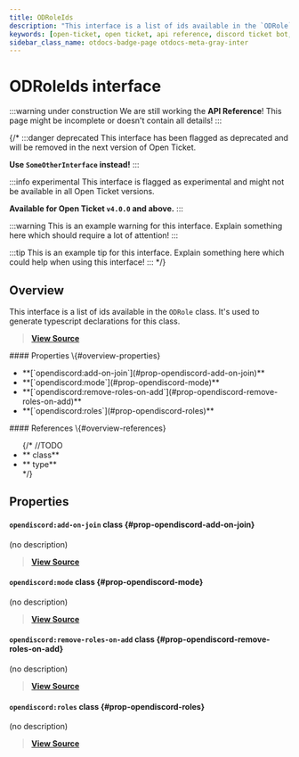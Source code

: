 ```yaml
---
title: ODRoleIds
description: "This interface is a list of ids available in the `ODRole` class. It's used to generate typescript declarations for this class."
keywords: [open-ticket, open ticket, api reference, discord ticket bot, interface]
sidebar_class_name: otdocs-badge-page otdocs-meta-gray-inter
---
```

<head>
    <link rel="apple-touch-icon" href="/img/logo_vertical.png"/>
</head>

# ODRoleIds <M color="gray">interface</M>

:::warning under construction
We are still working the **API Reference**! This page might be incomplete or doesn't contain all details!
:::

{/*
:::danger deprecated
This interface has been flagged as deprecated and will be removed in the next version of Open Ticket.

**Use `SomeOtherInterface` instead!**
:::

:::info experimental
This interface is flagged as experimental and might not be available in all Open Ticket versions.

**Available for Open Ticket `v4.0.0` and above.**
:::

:::warning
This is an example warning for this interface. Explain something here which should require a lot of attention!
:::

:::tip
This is an example tip for this interface. Explain something here which could help when using this interface!
:::
*/}

## Overview
This interface is a list of ids available in the `ODRole` class.
It's used to generate typescript declarations for this class.

> [**View Source**](https://otgithub.dj-dj.be/tree/main/src/core/api/openticket/role.ts#L56)

<FlexHorizontal>
<div style={{width:"50%"}}>
    #### Properties \{#overview-properties}
    <ul>
        <li>**[`opendiscord:add-on-join`](#prop-opendiscord-add-on-join)**</li>
        <li>**[`opendiscord:mode`](#prop-opendiscord-mode)**</li>
        <li>**[`opendiscord:remove-roles-on-add`](#prop-opendiscord-remove-roles-on-add)**</li>
        <li>**[`opendiscord:roles`](#prop-opendiscord-roles)**</li>
    </ul>
</div>
<div style={{width:"50%"}}>
    #### References \{#overview-references}
    <ul>
        {/*
        //TODO
        <li>**<code><ApiUrl url="class:ODId" label="api.ODId"/></code> <M color="purple">class</M>**</li>
        <li>**<code><ApiUrl url="type:ODExampleType" label="api.ODExampleType"/></code> <M color="brown">type</M>**</li>
        */}
    </ul>
</div>
</FlexHorizontal>

## Properties
<Divider></Divider>
#### `opendiscord:add-on-join` <M color="purple">class</M> <ApiBlock><ApiUrl url="class:ODRoleData" label="api.ODRoleData"/></ApiBlock> \{#prop-opendiscord-add-on-join}
(no description)

> [**View Source**](https://otgithub.dj-dj.be/tree/main/src/core/api/openticket/role.ts#L60)

<Divider></Divider>
#### `opendiscord:mode` <M color="purple">class</M> <ApiBlock><ApiUrl url="class:ODRoleData" label="api.ODRoleData"/></ApiBlock> \{#prop-opendiscord-mode}
(no description)

> [**View Source**](https://otgithub.dj-dj.be/tree/main/src/core/api/openticket/role.ts#L58)

<Divider></Divider>
#### `opendiscord:remove-roles-on-add` <M color="purple">class</M> <ApiBlock><ApiUrl url="class:ODRoleData" label="api.ODRoleData"/></ApiBlock> \{#prop-opendiscord-remove-roles-on-add}
(no description)

> [**View Source**](https://otgithub.dj-dj.be/tree/main/src/core/api/openticket/role.ts#L59)

<Divider></Divider>
#### `opendiscord:roles` <M color="purple">class</M> <ApiBlock><ApiUrl url="class:ODRoleData" label="api.ODRoleData"/></ApiBlock> \{#prop-opendiscord-roles}
(no description)

> [**View Source**](https://otgithub.dj-dj.be/tree/main/src/core/api/openticket/role.ts#L57)

<Divider></Divider>
